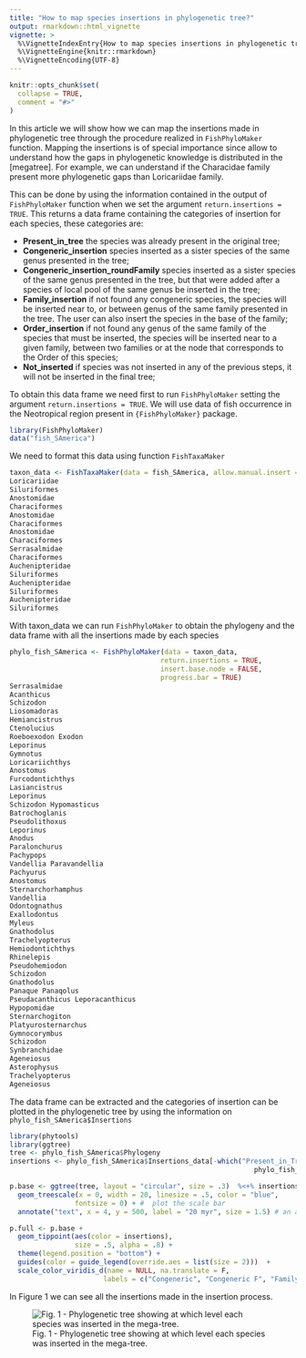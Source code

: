 ```yaml
---
title: "How to map species insertions in phylogenetic tree?"
output: rmarkdown::html_vignette
vignette: >
  %\VignetteIndexEntry{How to map species insertions in phylogenetic tree?}
  %\VignetteEngine{knitr::rmarkdown}
  %\VignetteEncoding{UTF-8}
---
```


```r
knitr::opts_chunk$set(
  collapse = TRUE,
  comment = "#>"
)
```

In this article we will show how we can map the insertions made in phylogenetic tree through the procedure realized in `FishPhyloMaker` function. Mapping the insertions is of special importance since allow to understand how the gaps in phylogenetic knowledge is distributed in the [megatree]. For example, we can understand if the Characidae family present more phylogenetic gaps than Loricariidae family.

This can be done by using the information contained in the output of `FishPhyloMaker` function when we set the argument `return.insertions = TRUE`. This returns a data frame containing the categories of insertion for each species, these categories are:

-   **Present_in_tree** the species was already present in the original tree;
-   **Congeneric_insertion** species inserted as a sister species of the same genus presented in the tree;
-   **Congeneric_insertion_roundFamily** species inserted as a sister species of the same genus presented in the tree, but that were added after a species of local pool of the same genus be inserted in the tree;
-   **Family_insertion** if not found any congeneric species, the species will be inserted near to, or between genus of the same family presented in the tree. The user can also insert the species in the base of the family;
-   **Order_insertion** if not found any genus of the same family of the species that must be inserted, the species will be inserted near to a given family, between two families or at the node that corresponds to the Order of this species;
-   **Not_inserted** if species was not inserted in any of the previous steps, it will not be inserted in the final tree;

To obtain this data frame we need first to run `FishPhyloMaker` setting the argument `return.insertions = TRUE`. We will use data of fish occurrence in the Neotropical region present in `{FishPhyloMaker}` package.

```r
library(FishPhyloMaker)
data("fish_SAmerica")
```

We need to format this data using function `FishTaxaMaker`

```r
taxon_data <- FishTaxaMaker(data = fish_SAmerica, allow.manual.insert = TRUE)
Loricariidae
Siluriformes
Anostomidae 
Characiformes
Anostomidae 
Characiformes
Anostomidae 
Characiformes
Serrasalmidae
Characiformes
Auchenipteridae
Siluriformes
Auchenipteridae
Siluriformes
Auchenipteridae
Siluriformes
```

With taxon_data we can run `FishPhyloMaker` to obtain the phylogeny and the data frame with all the insertions made by each species

```r
phylo_fish_SAmerica <- FishPhyloMaker(data = taxon_data, 
                                     return.insertions = TRUE,
                                     insert.base.node = FALSE, 
                                     progress.bar = TRUE)
Serrasalmidae
Acanthicus
Schizodon
Liosomadoras
Hemiancistrus
Ctenolucius
Roeboexodon Exodon
Leporinus
Gymnotus
Loricariichthys
Anostomus
Furcodontichthys
Lasiancistrus
Leporinus
Schizodon Hypomasticus
Batrochoglanis
Pseudolithoxus
Leporinus
Anodus
Paralonchurus
Pachypops
Vandellia Paravandellia
Pachyurus
Anostomus
Sternarchorhamphus
Vandellia
Odontognathus
Exallodontus
Myleus
Gnathodolus
Trachelyopterus
Hemiodontichthys
Rhinelepis
Pseudohemiodon
Schizodon
Gnathodolus
Panaque Panaqolus
Pseudacanthicus Leporacanthicus
Hypopomidae
Sternarchogiton
Platyurosternarchus
Gymnocorymbus
Schizodon
Synbranchidae
Ageneiosus
Asterophysus
Trachelyopterus
Ageneiosus
```

The data frame can be extracted and the categories of insertion can be plotted in the phylogenetic tree by using the information on `phylo_fish_SAmerica$Insertions`

```r
library(phytools)
library(ggtree)
tree <- phylo_fish_SAmerica$Phylogeny
insertions <- phylo_fish_SAmerica$Insertions_data[-which("Present_in_Tree" == 
                                                            phylo_fish_SAmerica$Insertions_data[, "insertions"]), ]

p.base <- ggtree(tree, layout = "circular", size = .3)  %<+% insertions +
  geom_treescale(x = 0, width = 20, linesize = .5, color = "blue", 
                fontsize = 0) + #  plot the scale bar
  annotate("text", x = 4, y = 500, label = "20 myr", size = 1.5) # an attempt for add a scale bar

p.full <- p.base +
  geom_tippoint(aes(color = insertions), 
                size = .5, alpha = .8) +
  theme(legend.position = "bottom") +
  guides(color = guide_legend(override.aes = list(size = 2)))  +
  scale_color_viridis_d(name = NULL, na.translate = F,
                       labels = c("Congeneric", "Congeneric F", "Family")) 
```

In Figure 1 we can see all the insertions made in the insertion process.

![Fig. 1 - Phylogenetic tree showing at which level each species was inserted in the mega-tree.](../vignettes/phylo_SAmerica.png)